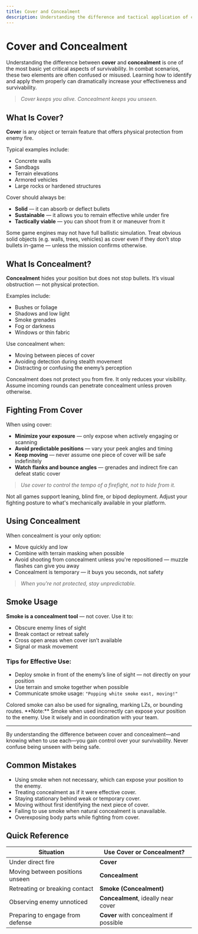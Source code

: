 ```yaml
---
title: Cover and Concealment
description: Understanding the difference and tactical application of cover, concealment, and battlefield smoke.
---
```



# Cover and Concealment

Understanding the difference between **cover** and **concealment** is one of the most basic yet critical aspects of survivability. In combat scenarios, these two elements are often confused or misused. Learning how to identify and apply them properly can dramatically increase your effectiveness and survivability.

> _Cover keeps you alive. Concealment keeps you unseen._

## What Is Cover?

**Cover** is any object or terrain feature that offers physical protection from enemy fire.

Typical examples include:

- Concrete walls
- Sandbags
- Terrain elevations
- Armored vehicles
- Large rocks or hardened structures

Cover should always be:

- **Solid** — it can absorb or deflect bullets
- **Sustainable** — it allows you to remain effective while under fire
- **Tactically viable** — you can shoot from it or maneuver from it

<Callout type='info'>
  Some game engines may not have full ballistic simulation. Treat obvious solid
  objects (e.g. walls, trees, vehicles) as cover even if they don’t stop bullets
  in-game — unless the mission confirms otherwise.
</Callout>

## What Is Concealment?

**Concealment** hides your position but does not stop bullets. It’s visual obstruction — not physical protection.

Examples include:

- Bushes or foliage
- Shadows and low light
- Smoke grenades
- Fog or darkness
- Windows or thin fabric

Use concealment when:

- Moving between pieces of cover
- Avoiding detection during stealth movement
- Distracting or confusing the enemy’s perception

<Callout type='warning'>
  Concealment does not protect you from fire. It only reduces your visibility.
  Assume incoming rounds can penetrate concealment unless proven otherwise.
</Callout>

## Fighting From Cover

When using cover:

- **Minimize your exposure** — only expose when actively engaging or scanning
- **Avoid predictable positions** — vary your peek angles and timing
- **Keep moving** — never assume one piece of cover will be safe indefinitely
- **Watch flanks and bounce angles** — grenades and indirect fire can defeat static cover

> _Use cover to control the tempo of a firefight, not to hide from it._

<Callout type='info'>
  Not all games support leaning, blind fire, or bipod deployment. Adjust your
  fighting posture to what's mechanically available in your platform.
</Callout>

## Using Concealment

When concealment is your only option:

- Move quickly and low
- Combine with terrain masking when possible
- Avoid shooting from concealment unless you're repositioned — muzzle flashes can give you away
- Concealment is temporary — it buys you seconds, not safety

> _When you're not protected, stay unpredictable._

## Smoke Usage

**Smoke is a concealment tool** — not cover. Use it to:

- Obscure enemy lines of sight
- Break contact or retreat safely
- Cross open areas when cover isn’t available
- Signal or mask movement

### Tips for Effective Use:

- Deploy smoke in front of the enemy’s line of sight — not directly on your position
- Use terrain and smoke together when possible
- Communicate smoke usage: `"Popping white smoke east, moving!"`

<Callout type='info'>
  Colored smoke can also be used for signaling, marking LZs, or bounding routes.
  **Note:** Smoke when used incorrectly can expose your position to the enemy.
  Use it wisely and in coordination with your team.
</Callout>

---

By understanding the difference between cover and concealment—and knowing when to use each—you gain control over your survivability. Never confuse being unseen with being safe.

## Common Mistakes

- Using smoke when not necessary, which can expose your position to the enemy.
- Treating concealment as if it were effective cover.
- Staying stationary behind weak or temporary cover.
- Moving without first identifying the next piece of cover.
- Failing to use smoke when natural concealment is unavailable.
- Overexposing body parts while fighting from cover.

## Quick Reference

| Situation                        | Use Cover or Concealment?              |
| -------------------------------- | -------------------------------------- |
| Under direct fire                | **Cover**                              |
| Moving between positions unseen  | **Concealment**                        |
| Retreating or breaking contact   | **Smoke (Concealment)**                |
| Observing enemy unnoticed        | **Concealment**, ideally near cover    |
| Preparing to engage from defense | **Cover** with concealment if possible |
